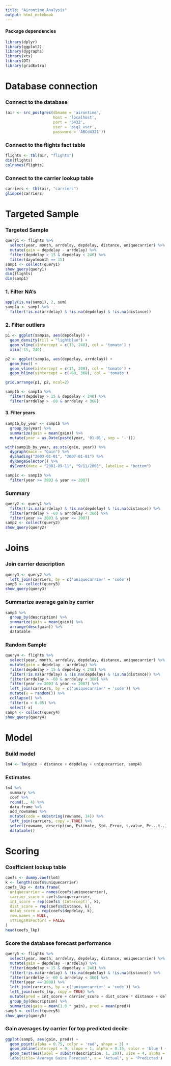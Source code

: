 ```yaml
---
title: "Airontime Analysis"
output: html_notebook
---
```


#### Package dependencies

```r
library(dplyr)
library(ggplot2)
library(dygraphs)
library(xts)
library(DT)
library(gridExtra)
```

# Database connection

### Connect to the database

```r
(air <- src_postgres(dbname = 'airontime', 
                     host = 'localhost', 
                     port = '5432', 
                     user = 'psql_user', 
                     password = 'ABCd4321'))
```

### Connect to the flights fact table

```r
flights <- tbl(air, "flights")
dim(flights)
colnames(flights)
```

### Connect to the carrier lookup table

```r
carriers <- tbl(air, "carriers")
glimpse(carriers)
```

# Targeted Sample

### Targeted Sample

```r
query1 <- flights %>%
  select(year, month, arrdelay, depdelay, distance, uniquecarrier) %>%
  mutate(gain = depdelay - arrdelay) %>%
  filter(depdelay > 15 & depdelay < 240) %>%
  filter(dayofmonth == 15)
samp1 <- collect(query1)
show_query(query1)
dim(flights)
dim(samp1)
```

### 1. Filter NA's

```r
apply(is.na(samp1), 2, sum)
samp1a <- samp1 %>%
  filter(!is.na(arrdelay) & !is.na(depdelay) & !is.na(distance))
```

### 2. Filter outliers

```r
p1 <- ggplot(samp1a, aes(depdelay)) + 
  geom_density(fill = "lightblue") + 
  geom_vline(xintercept = c(15, 240), col = 'tomato') + 
  xlim(-15, 240)

p2 <- ggplot(samp1a, aes(depdelay, arrdelay)) + 
  geom_hex() +
  geom_vline(xintercept = c(15, 240), col = 'tomato') +
  geom_hline(yintercept = c(-60, 360), col = 'tomato')

grid.arrange(p1, p2, ncol=2)

samp1b <- samp1a %>%
  filter(depdelay > 15 & depdelay < 240) %>%
  filter(arrdelay > -60 & arrdelay < 360)
```

#### 3. Filter years

```r
samp1b_by_year <- samp1b %>%
  group_by(year) %>%
  summarize(gain = mean(gain)) %>%
  mutate(year = as.Date(paste(year, '01-01', sep = '-')))

with(samp1b_by_year, as.xts(gain, year)) %>% 
  dygraph(main = "Gain") %>%
  dyShading("2003-01-01", "2007-01-01") %>%
  dyRangeSelector() %>%
  dyEvent(date = "2001-09-11", "9/11/2001", labelLoc = "bottom")

samp1c <- samp1b %>%
  filter(year >= 2003 & year <= 2007)
```

### Summary

```r
query2 <- query1 %>%
  filter(!is.na(arrdelay) & !is.na(depdelay) & !is.na(distance)) %>%
  filter(arrdelay > -60 & arrdelay < 360) %>%
  filter(year >= 2003 & year <= 2007)
samp2 <- collect(query2)
show_query(query2)
```

# Joins

### Join carrier description

```r
query3 <- query2 %>%
  left_join(carriers, by = c('uniquecarrier' = 'code'))
samp3 <- collect(query3)
show_query(query3)
```

### Summarize average gain by carrier

```r
samp3 %>%
  group_by(description) %>%
  summarize(gain = mean(gain)) %>%
  arrange(desc(gain)) %>%
  datatable
```

### Random Sample

```r
query4 <- flights %>%
  select(year, month, arrdelay, depdelay, distance, uniquecarrier) %>%
  mutate(gain = depdelay - arrdelay) %>%
  filter(depdelay > 15 & depdelay < 240) %>%
  filter(!is.na(arrdelay) & !is.na(depdelay) & !is.na(distance)) %>%
  filter(arrdelay > -60 & arrdelay < 360) %>%
  filter(year >= 2003 & year <= 2007) %>%
  left_join(carriers, by = c('uniquecarrier' = 'code')) %>%
  mutate(x = random()) %>%
  collapse() %>%
  filter(x < 0.05) %>%
  select(-x)
samp4 <- collect(query4)
show_query(query4)
```

# Model

### Build model

```r
lm4 <- lm(gain ~ distance + depdelay + uniquecarrier, samp4)
```

### Estimates

```r
lm4 %>%
  summary %>%
  coef %>%
  round(., 4) %>%
  data.frame %>%
  add_rownames %>%
  mutate(code = substring(rowname, 14)) %>%
  left_join(carriers, copy = TRUE) %>%
  select(rowname, description, Estimate, Std..Error, t.value, Pr...t..) %>%
  datatable()
```

# Scoring

### Coefficient lookup table

```r
coefs <- dummy.coef(lm4)
k <- length(coefs$uniquecarrier)
coefs_lkp <- data.frame(
  uniquecarrier = names(coefs$uniquecarrier),
  carrier_score = coefs$uniquecarrier,
  int_score = rep(coefs$`(Intercept)`, k),
  dist_score = rep(coefs$distance, k),
  delay_score = rep(coefs$depdelay, k),
  row.names = NULL, 
  stringsAsFactors = FALSE
)
head(coefs_lkp)
```

### Score the database forecast performance

```r
query5 <- flights %>%
  select(year, month, arrdelay, depdelay, distance, uniquecarrier) %>%
  mutate(gain = depdelay - arrdelay) %>%
  filter(depdelay > 15 & depdelay < 240) %>%
  filter(!is.na(arrdelay) & !is.na(depdelay) & !is.na(distance)) %>%
  filter(arrdelay > -60 & arrdelay < 360) %>%
  filter(year == 2008) %>%
  left_join(carriers, by = c('uniquecarrier' = 'code')) %>%
  left_join(coefs_lkp, copy = TRUE) %>%
  mutate(pred = int_score + carrier_score + dist_score * distance + delay_score * depdelay) %>%
  group_by(description) %>%
  summarize(gain = mean(1.0 * gain), pred = mean(pred))
samp5 <- collect(query5)
show_query(query5)
```

### Gain averages by carrier for top predicted decile

```r
ggplot(samp5, aes(gain, pred)) + 
  geom_point(alpha = 0.75, color = 'red', shape = 3) +
  geom_abline(intercept = 0, slope = 1, alpha = 0.15, color = 'blue') +
  geom_text(aes(label = substr(description, 1, 20)), size = 4, alpha = 0.75, vjust = -1) +
  labs(title='Average Gains Forecast', x = 'Actual', y = 'Predicted')
```
